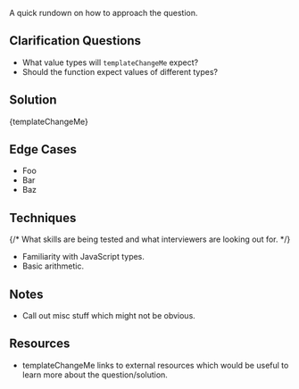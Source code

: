 

A quick rundown on how to approach the question.

## Clarification Questions

- What value types will `templateChangeMe` expect?
- Should the function expect values of different types?

## Solution

<MDXCodeBlock>{templateChangeMe}</MDXCodeBlock>

## Edge Cases

- Foo
- Bar
- Baz

## Techniques

{/* What skills are being tested and what interviewers are looking out for. */}

- Familiarity with JavaScript types.
- Basic arithmetic.

## Notes

- Call out misc stuff which might not be obvious.

## Resources

- templateChangeMe links to external resources which would be useful to learn more about the question/solution.
